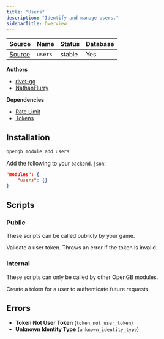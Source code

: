 ```yaml
---
title: "Users"
description: "Identify and manage users."
sidebarTitle: Overview
---
```


| Source                                                                           | Name       | Status     | Database     |
| -------------------------------------------------------------------------------- | ---------- | ---------- | ------------ |
| [Source](https://github.com/rivet-gg/opengb-modules/tree/main/modules/users) | `users` | stable | Yes |

**Authors**

- [rivet-gg](https://github.com/rivet-gg)
- [NathanFlurry](https://github.com/NathanFlurry)

**Dependencies**

- [Rate Limit](/modules/rate_limit/overview)
- [Tokens](/modules/tokens/overview)

## Installation

<Tabs>

<Tab title="CLI">

```sh CLI
opengb module add users
```

</Tab>

<Tab title="backend.json">

Add the following to your `backend.json`:

```json backend.json
"modules": {
	"users": {}
}

```
</Tab>

</Tabs>



## Scripts

### Public

These scripts can be called publicly by your game.

<CardGroup><Card title="Authenticate User Token" href="/modules/users/scripts/authenticate_token">Validate a user token. Throws an error if the token is invalid.</Card><Card title="Fetch User" href="/modules/users/scripts/fetch"></Card></CardGroup>

### Internal

These scripts can only be called by other OpenGB modules.

<CardGroup><Card title="Create User" href="/modules/users/scripts/create"></Card><Card title="Create User Token" href="/modules/users/scripts/create_token">Create a token for a user to authenticate future requests.</Card><Card title="Fetch User by Username" href="/modules/users/scripts/fetch_by_username"></Card></CardGroup>

## Errors

- **Token Not User Token** (`token_not_user_token`) 
- **Unknown Identity Type** (`unknown_identity_type`) 
